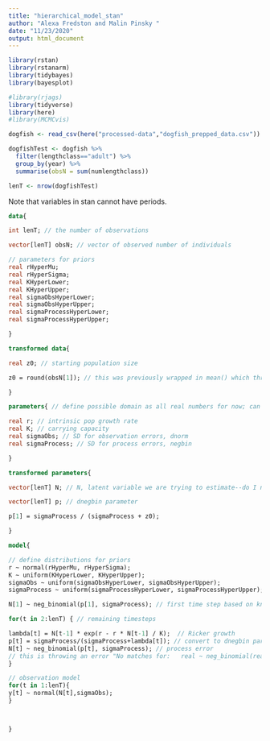 ```yaml
---
title: "hierarchical_model_stan"
author: "Alexa Fredston and Malin Pinsky "
date: "11/23/2020"
output: html_document
---
```



```r
library(rstan)
library(rstanarm)
library(tidybayes)
library(bayesplot)
```


```r
#library(rjags)
library(tidyverse)
library(here)
#library(MCMCvis)

dogfish <- read_csv(here("processed-data","dogfish_prepped_data.csv"))

dogfishTest <- dogfish %>% 
  filter(lengthclass=="adult") %>% 
  group_by(year) %>% 
  summarise(obsN = sum(numlengthclass)) 

lenT <- nrow(dogfishTest)

```

Note that variables in stan cannot have periods.

```stan

data{

int lenT; // the number of observations

vector[lenT] obsN; // vector of observed number of individuals

// parameters for priors
real rHyperMu;
real rHyperSigma;
real KHyperLower;
real KHyperUpper;
real sigmaObsHyperLower;
real sigmaObsHyperUpper;
real sigmaProcessHyperLower;
real sigmaProcessHyperUpper; 

} 

transformed data{

real z0; // starting population size

z0 = round(obsN[1]); // this was previously wrapped in mean() which threw a stan error

}

parameters{ // define possible domain as all real numbers for now; can place bounds if desired

real r; // intrinsic pop growth rate
real K; // carrying capacity
real sigmaObs; // SD for observation errors, dnorm
real sigmaProcess; // SD for process errors, negbin

} 

transformed parameters{

vector[lenT] N; // N, latent variable we are trying to estimate--do I need to initialize this? and if so, is this the right place? 

vector[lenT] p; // dnegbin parameter

p[1] = sigmaProcess / (sigmaProcess + z0);

}

model{

// define distributions for priors
r ~ normal(rHyperMu, rHyperSigma);
K ~ uniform(KHyperLower, KHyperUpper);
sigmaObs ~ uniform(sigmaObsHyperLower, sigmaObsHyperUpper);
sigmaProcess ~ uniform(sigmaProcessHyperLower, sigmaProcessHyperUpper);

N[1] ~ neg_binomial(p[1], sigmaProcess); // first time step based on known z0

for(t in 2:lenT) { // remaining timesteps

lambda[t] = N[t-1] * exp(r - r * N[t-1] / K);  // Ricker growth 
p[t] = sigmaProcess/(sigmaProcess+lambda[t]); // convert to dnegbin parameter
N[t] ~ neg_binomial(p[t], sigmaProcess); // process error
// this is throwing an error "No matches for:   real ~ neg_binomial(real, real)"
}

// observation model
for(t in 1:lenT){
y[t] ~ normal(N[t],sigmaObs);
}



}

```


